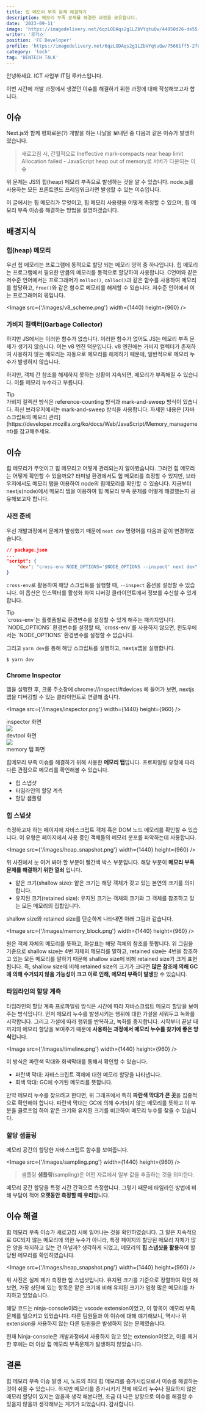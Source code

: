 ```yaml
---
title: 힙 메모리 부족 문제 해결하기
description: 메모리 부족 문제를 해결한 과정을 공유합니다.
date: '2023-09-11'
image: 'https://imagedelivery.net/6qzLODAqs2g1LZbVYqtuQw/44950d26-de55-43ea-3be5-0da3b612e400/public'
writer: '루카스'
position: 'FE Developer'
profile: 'https://imagedelivery.net/6qzLODAqs2g1LZbVYqtuQw/75661ff5-2f0f-44ad-039d-a465fb4da000/public'
category: 'tech'
tag: 'DENTECH TALK'
---
```


안녕하세요. ICT 사업부 IT팀 루카스입니다.

이번 시간에 개발 과정에서 생겼던 이슈를 해결하기 위한 과정에 대해 작성해보고자 합니다.

## 이슈

Next.js와 함께 평화로운(?) 개발을 하는 나날을 보내던 중 다음과 같은 이슈가 발생하였습니다.

> 새로고침 시, 간헐적으로 Ineffective mark-compacts near heap limit Allocation failed - JavaScript heap out of memory로 서버가 다운되는 이슈

위 문제는 JS의 힙(heap) 메모리 부족으로 발생하는 것을 알 수 있습니다. node.js를 사용하는 모든 프론트엔드 프레임워크라면 발생할 수 있는 이슈입니다.

이 글에서는 힙 메모리가 무엇이고, 힙 메모리 사용량을 어떻게 측정할 수 있으며, 힙 메모리 부족 이슈를 해결하는 방법을 설명하겠습니다.

## 배경지식

### 힙(heap) 메모리

우선 힙 메모리는 프로그램에 동적으로 할당 되는 메모리 영역 중 하나입니다. 힙 메모리는 프로그램에서 필요한 만큼의 메모리를 동적으로 할당하여 사용합니다.
C언어와 같은 저수준 언어에서는 프로그래머가 `molloc()`, `calloc()`과 같은 함수를 사용하여 메모리를 할당하고,
`free()`와 같은 함수로 메모리를 해제할 수 있습니다. 저수준 언어에서 이는 프로그래머의 몫입니다.

<Image src={'/images/v8_scheme.png'} width={1440} height={960} />

### 가비지 컬렉터(Garbage Collector)

하지만 JS에서는 이러한 함수가 없습니다. 이러한 함수가 없어도 JS는 메모리 부족 문제가 생기지 않습니다.
이는 v8 엔진 덕분입니다. v8 엔진에는 가비지 컬렉터가 존재하여 사용하지 않는 메모리는 자동으로 메모리를 해제하기 때문에, 일반적으로 메모리 누수가 발생하지 않습니다.

하지만, 객체 간 참조를 해제하지 못하는 상황이 지속되면, 메모리가 부족해질 수 있습니다. 이를 메모리 누수라고 부릅니다.

<div className="px-4 py-2 my-4 bg-blue-100 border-l-4 border-blue-500">
  <div className="text-lg font-bold">Tip</div>
  <div>
    가비지 컬렉션 방식은 reference-counting 방식과 mark-and-sweep 방식이
    있습니다. 최신 브라우저에서는 mark-and-sweep 방식을 사용합니다. 자세한
    내용은 [자바스크립트의 메모리
    관리](https://developer.mozilla.org/ko/docs/Web/JavaScript/Memory_management)를
    참고해주세요.
  </div>
</div>

## 이슈

힙 메모리가 무엇이고 힙 메모리고 어떻게 관리되는지 알아봤습니다. 그러면 힙 메모리는 어떻게 확인할 수 있을까요?
터미널 환경에서도 힙 메모리를 측정할 수 있지만, 브라우저에서도 메모리 탭을 이용하여 node의 힙메모리를 확인할 수 있습니다.
지금부터 nextjs(node)에서 메모리 탭을 이용하여 힙 메모리 부족 문제를 어떻게 해결했는지 공유해보고자 합니다.

### 사전 준비

우선 개발과정에서 문제가 발생했기 때문에 `next dev` 명령어를 다음과 같이 변경하였습니다.

```json
// package.json
...
"script": {
	"dev": "cross-env NODE_OPTIONS='$NODE_OPTIONS --inspect' next dev"
}
```

`cross-env`로 활용하여 해당 스크립트를 실행할 때, `--inspect` 옵션을 설정할 수 있습니다. 이 옵션은 인스펙터를 활성화 화여 디버깅 클라이언트에서 정보를 수신할 수 있게 합니다.

<div className="px-4 py-2 my-4 bg-blue-100 border-l-4 border-blue-500">
  <div className="text-lg font-bold">Tip</div>
  <div>
    `cross-env`는 플랫폼별로 환경변수를 설정할 수 있게 해주는 패키지입니다.
    `NODE_OPTIONS` 환경변수를 설정할 때, `cross-env`를 사용하지 않으면,
    윈도우에서는 `NODE_OPTIONS` 환경변수를 설정할 수 없습니다.
  </div>
</div>

그리고 `yarn dev`를 통해 해당 스크립트를 실행하고, nextjs앱을 실행합니다.

```bash
$ yarn dev
```

### Chrome Inspector

앱을 실행한 후, 크롬 주소창에 chrome://inspect/#devices 에 들어가 보면, nextjs 앱을 디버깅할 수 있는 클라이언트로 연결해 줍니다.

<Image src={'/images/inspector.png'} width={1440} height={960} />
<div className="text-center">inspector 화면</div>
<Image src={'/images/devtool.png'} width={1440} height={960} />
<div className="text-center">devtool 화면</div>
<Image src={'/images/memory_tab.png'} width={1440} height={960} />
<div className="text-center">memory 탭 화면</div>

힙메모리 부족 이슈를 해결하기 위해 사용한 **메모리 탭**입니다.
프로파일링 유형에 따라 다른 관점으로 메모리를 확인해볼 수 있습니다.

- 힙 스냅샷
- 타임라인의 할당 계측
- 할당 샘플링

### 힙 스냅샷

측정하고자 하는 페이지에 자바스크립트 객체 혹은 DOM 노드 메모리를 확인할 수 있습니다. 이 유형은 페이지에서 사용 중인 객체들의 메모리 분포를 파악하는데 사용합니다.

<Image src={'/images/heap_snapshot.png'} width={1440} height={960} />

위 사진에서 눈 여겨 봐야 할 부분이 빨간색 박스 부분입니다. 해당 부분이 **메모리 부족 문제를 해결하기 위한 열쇠** 입니다.

- 얕은 크기(shallow size): 얕은 크기는 해당 객체가 갖고 있는 본연의 크기를 의미합니다.
- 유지된 크기(retained size): 유지된 크기는 객체의 크기와 그 객체를 참조하고 있는 모든 메모리의 집합입니다.

shallow size와 retained size를 단순하게 나타내면 아래 그림과 같습니다.

<Image src={'/images/memory_block.png'} width={1440} height={960} />

원은 객체 자체의 메모리를 뜻하고, 화살표는 해당 객체의 참조를 뜻합니다.
위 그림을 기준으로 shallow size는 4번 자체의 메모리를 말하고, retained size는 4번을 참조하고 있는 모든 메모리를 말하기 때문에 shallow size에 비해 retained size가 크게 표현됩니다.
즉, shallow size에 비해 retained size의 크기가 크다면 **많은 참조에 의해 GC에 의해 수거되지 않을 가능성이 크고 이로 인해, 메모리 부족이 발생**할 수 있습니다.

### 타임라인의 할당 계측

타임라인의 할당 계측 프로파일링 방식은 시간에 따라 자바스크립트 메모리 할당을 보여주는 방식입니다.
먼저 메모리 누수를 발생시키는 행위에 대한 가설을 세워두고 녹화를 시작합니다.
그리고 가설에 따라 행위를 반복하고, 녹화를 중지합니다.
시작부터 끝날 때까지의 메모리 할당을 보여주기 때문에 **사용하는 과정에서 메모리 누수를 찾기에 좋은 방식**입니다.

<Image src={'/images/timeline.png'} width={1440} height={960} />

이 방식은 파란색 막대와 회색막대를 통해서 확인할 수 있습니다.

- 파란색 막대: 자바스크립트 객체에 대한 메모리 할당을 나타냅니다.
- 회색 막대: GC에 수거된 메모리를 뜻합니다.

만약 메모리 누수를 찾으려고 한다면, 위 그래프에서 특히 **파란색 막대가 큰 곳**을 집중적으로 확인해야 합니다.
파란색 막대는 GC에 의해 수거되지 않는 메모리를 뜻하고 이 부분을 클로즈업 하여 얕은 크기와 유지된 크기를 비교하여 메모리 누수를 찾을 수 있습니다.

### 할당 샘플링

메모리 공간의 할당한 자바스크립트 함수를 보여줍니다.

<Image src={'/images/sampling.png'} width={1440} height={960} />

> 샘플링
> **샘플링**(sampling)은 어떤 자료에서 일부 값을 추출하는 것을 의미한다.

메모리 공간 할당을 특정 시간 간격으로 측정합니다. 그렇기 때문에 타임라인 방법에 비해 부담이 적어 **오랫동안 측정할 때 유리**합니다.

## 이슈 해결

힙 메모리 부족 이슈가 새로고침 시에 일어나는 것을 확인하였습니다.
그 말은 지속적으로 GC되지 않는 메모리에 의한 누수가 아니라, 특정 페이지의 할당된 메모리 자체가 많은 양을 차지하고 있는 건 아닐까?
생각하게 되었고, 메모리의 **힙 스냅샷을 활용**하여 할당된 메모리를 확인하였습니다.

<Image src={'/images/heap_snapshot.png'} width={1440} height={960} />

위 사진은 실제 제가 측정한 힙 스냅샷입니다. 유지된 크기를 기준으로 정렬하여 확인 해보면, 가장 상단에 있는 항목은 얕은 크기에 비해 유지된 크기가 엄청 많은 메모리를 차지하고 있었습니다.

해당 코드는 ninja-console이라는 vscode extension이었고, 이 항목이 메모리 부족 문제를 일으키고 있었습니다. 다른 팀원들과 이 이슈에 대해 얘기해보니,
역시나 위 extension을 사용하지 않는 다른 팀원들은 발생하지 않는 문제였습니다.

현재 Ninja-console은 개발과정에서 사용하지 않고 있는 extension이었고, 이를 제거한 후에는 더 이상 힙 메모리 부족문제가 발생하지 않았습니다.

## 결론

힙 메모리 부족 이슈 발생 시, 노드의 최대 힙 메모리를 증가시킴으로서 이슈를 해결하는 것이 쉬울 수 있습니다.
하지만 메모리를 증가시키기 전에 메모리 누수나 필요하지 않은 메모리 할당이 있지는 않을까 생각 해본다면,
조금 더 나은 방향으로 이슈를 해결할 수 있을지 않을까 생각해보는 계기가 되었습니다. 감사합니다.
